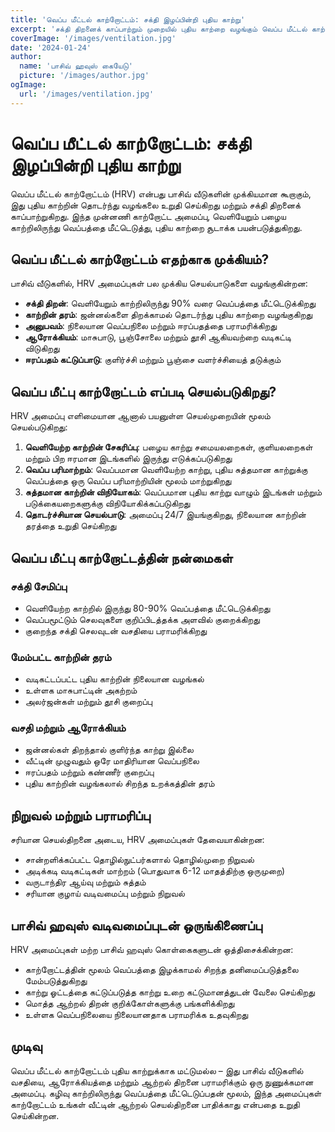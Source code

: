 ```yaml
---
title: 'வெப்ப மீட்டல் காற்றோட்டம்: சக்தி இழப்பின்றி புதிய காற்று'
excerpt: 'சக்தி திறனைக் காப்பாற்றும் முறையில் புதிய காற்றை வழங்கும் வெப்ப மீட்டல் காற்றோட்ட அமைப்புகளை கண்டறியவும்.'
coverImage: '/images/ventilation.jpg'
date: '2024-01-24'
author:
  name: 'பாசிவ் ஹவுஸ் கையேடு'
  picture: '/images/author.jpg'
ogImage:
  url: '/images/ventilation.jpg'
---
```


# வெப்ப மீட்டல் காற்றோட்டம்: சக்தி இழப்பின்றி புதிய காற்று

வெப்ப மீட்டல் காற்றோட்டம் (HRV) என்பது பாசிவ் வீடுகளின் முக்கியமான கூறாகும், இது புதிய காற்றின் தொடர்ந்து வழங்கலை உறுதி செய்கிறது மற்றும் சக்தி திறனைக் காப்பாற்றுகிறது. இந்த முன்னணி காற்றோட்ட அமைப்பு, வெளியேறும் பழைய காற்றிலிருந்து வெப்பத்தை மீட்டெடுத்து, புதிய காற்றை சூடாக்க பயன்படுத்துகிறது.

## வெப்ப மீட்டல் காற்றோட்டம் எதற்காக முக்கியம்?

பாசிவ் வீடுகளில், HRV அமைப்புகள் பல முக்கிய செயல்பாடுகளை வழங்குகின்றன:

- **சக்தி திறன்**: வெளியேறும் காற்றிலிருந்து 90% வரை வெப்பத்தை மீட்டெடுக்கிறது
- **காற்றின் தரம்**: ஜன்னல்களை திறக்காமல் தொடர்ந்து புதிய காற்றை வழங்குகிறது
- **அனுபவம்**: நிலையான வெப்பநிலை மற்றும் ஈரப்பதத்தை பராமரிக்கிறது
- **ஆரோக்கியம்**: மாசுபாடு, பூஞ்சோலை மற்றும் தூசி ஆகியவற்றை வடிகட்டி விடுகிறது
- **ஈரப்பதம் கட்டுப்பாடு**: குளிர்ச்சி மற்றும் பூஞ்சை வளர்ச்சியைத் தடுக்கும்

## வெப்ப மீட்பு காற்றோட்டம் எப்படி செயல்படுகிறது?

HRV அமைப்பு எளிமையான ஆனால் பயனுள்ள செயல்முறையின் மூலம் செயல்படுகிறது:

1. **வெளியேற்ற காற்றின் சேகரிப்பு**: பழைய காற்று சமையலறைகள், குளியலறைகள் மற்றும் பிற ஈரமான இடங்களில் இருந்து எடுக்கப்படுகிறது
2. **வெப்ப பரிமாற்றம்**: வெப்பமான வெளியேற்ற காற்று, புதிய சுத்தமான காற்றுக்கு வெப்பத்தை ஒரு வெப்ப பரிமாற்றியின் மூலம் மாற்றுகிறது
3. **சுத்தமான காற்றின் விநியோகம்**: வெப்பமான புதிய காற்று வாழும் இடங்கள் மற்றும் படுக்கையறைகளுக்கு விநியோகிக்கப்படுகிறது
4. **தொடர்ச்சியான செயல்பாடு**: அமைப்பு 24/7 இயங்குகிறது, நிலையான காற்றின் தரத்தை உறுதி செய்கிறது

## வெப்ப மீட்பு காற்றோட்டத்தின் நன்மைகள்

### சக்தி சேமிப்பு
- வெளியேற்ற காற்றில் இருந்து 80-90% வெப்பத்தை மீட்டெடுக்கிறது
- வெப்பமூட்டும் செலவுகளை குறிப்பிடத்தக்க அளவில் குறைக்கிறது
- குறைந்த சக்தி செலவுடன் வசதியை பராமரிக்கிறது

### மேம்பட்ட காற்றின் தரம்
- வடிகட்டப்பட்ட புதிய காற்றின் நிலையான வழங்கல்
- உள்ளக மாசுபாட்டின் அகற்றம்
- அலர்ஜன்கள் மற்றும் தூசி குறைப்பு

### வசதி மற்றும் ஆரோக்கியம்
- ஜன்னல்கள் திறந்தால் குளிர்ந்த காற்று இல்லை
- வீட்டின் முழுவதும் ஒரே மாதிரியான வெப்பநிலை
- ஈரப்பதம் மற்றும் கண்ணீர் குறைப்பு
- புதிய காற்றின் வழங்கலால் சிறந்த உறக்கத்தின் தரம்

## நிறுவல் மற்றும் பராமரிப்பு

சரியான செயல்திறனை அடைய, HRV அமைப்புகள் தேவையாகின்றன:

- சான்றளிக்கப்பட்ட தொழில்நுட்பர்களால் தொழில்முறை நிறுவல்
- அடிக்கடி வடிகட்டிகள் மாற்றம் (பொதுவாக 6-12 மாதத்திற்கு ஒருமுறை)
- வருடாந்திர ஆய்வு மற்றும் சுத்தம்
- சரியான குழாய் வடிவமைப்பு மற்றும் நிறுவல்

## பாசிவ் ஹவுஸ் வடிவமைப்புடன் ஒருங்கிணைப்பு

HRV அமைப்புகள் மற்ற பாசிவ் ஹவுஸ் கொள்கைகளுடன் ஒத்திசைக்கின்றன:

- காற்றோட்டத்தின் மூலம் வெப்பத்தை இழக்காமல் சிறந்த தனிமைப்படுத்தலை மேம்படுத்துகிறது
- காற்று ஓட்டத்தை கட்டுப்படுத்த காற்று உறை கட்டுமானத்துடன் வேலை செய்கிறது
- மொத்த ஆற்றல் திறன் குறிக்கோள்களுக்கு பங்களிக்கிறது
- உள்ளக வெப்பநிலையை நிலையானதாக பராமரிக்க உதவுகிறது

## முடிவு

வெப்ப மீட்டல் காற்றோட்டம் புதிய காற்றுக்காக மட்டுமல்ல – இது பாசிவ் வீடுகளில் வசதியை, ஆரோக்கியத்தை மற்றும் ஆற்றல் திறனை பராமரிக்கும் ஒரு நுணுக்கமான அமைப்பு. கழிவு காற்றிலிருந்து வெப்பத்தை மீட்டெடுப்பதன் மூலம், இந்த அமைப்புகள் காற்றோட்டம் உங்கள் வீட்டின் ஆற்றல் செயல்திறனை பாதிக்காது என்பதை உறுதி செய்கின்றன.